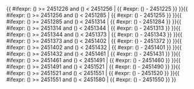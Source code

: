 <includeonly>{{ #ifexpr: ({{{1}}}) >= 2451226 and ({{{1}}}) < 2451256 | {{ #expr: ({{{1}}}) - 2451225 }} }}{{ #ifexpr: ({{{1}}}) >= 2451256 and ({{{1}}}) < 2451285 | {{ #expr: ({{{1}}}) - 2451255 }} }}{{ #ifexpr: ({{{1}}}) >= 2451285 and ({{{1}}}) < 2451314 | {{ #expr: ({{{1}}}) - 2451284 }} }}{{ #ifexpr: ({{{1}}}) >= 2451314 and ({{{1}}}) < 2451344 | {{ #expr: ({{{1}}}) - 2451313 }} }}{{ #ifexpr: ({{{1}}}) >= 2451344 and ({{{1}}}) < 2451373 | {{ #expr: ({{{1}}}) - 2451343 }} }}{{ #ifexpr: ({{{1}}}) >= 2451373 and ({{{1}}}) < 2451402 | {{ #expr: ({{{1}}}) - 2451372 }} }}{{ #ifexpr: ({{{1}}}) >= 2451402 and ({{{1}}}) < 2451432 | {{ #expr: ({{{1}}}) - 2451401 }} }}{{ #ifexpr: ({{{1}}}) >= 2451432 and ({{{1}}}) < 2451461 | {{ #expr: ({{{1}}}) - 2451431 }} }}{{ #ifexpr: ({{{1}}}) >= 2451461 and ({{{1}}}) < 2451491 | {{ #expr: ({{{1}}}) - 2451460 }} }}{{ #ifexpr: ({{{1}}}) >= 2451491 and ({{{1}}}) < 2451521 | {{ #expr: ({{{1}}}) - 2451490 }} }}{{ #ifexpr: ({{{1}}}) >= 2451521 and ({{{1}}}) < 2451551 | {{ #expr: ({{{1}}}) - 2451520 }} }}{{ #ifexpr: ({{{1}}}) >= 2451551 and ({{{1}}}) < 2451580 | {{ #expr: ({{{1}}}) - 2451550 }} }}</includeonly><noinclude>{{Chinese calendar/doc}}

[[Category:使用了分析程序的模板|{{PAGENAME}}]]

</noinclude>